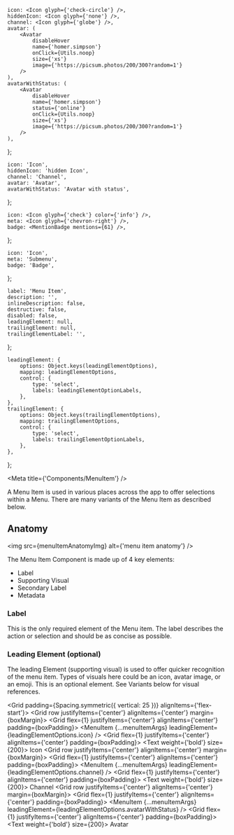 

    icon: <Icon glyph={'check-circle'} />,
    hiddenIcon: <Icon glyph={'none'} />,
    channel: <Icon glyph={'globe'} />,
    avatar: (
        <Avatar
            disableHover
            name={'homer.simpson'}
            onClick={Utils.noop}
            size={'xs'}
            image={'https://picsum.photos/200/300?random=1'}
        />
    ),
    avatarWithStatus: (
        <Avatar
            disableHover
            name={'homer.simpson'}
            status={'online'}
            onClick={Utils.noop}
            size={'xs'}
            image={'https://picsum.photos/200/300?random=1'}
        />
    ),
};

    icon: 'Icon',
    hiddenIcon: 'hidden Icon',
    channel: 'Channel',
    avatar: 'Avatar',
    avatarWithStatus: 'Avatar with status',
};

    icon: <Icon glyph={'check'} color={'info'} />,
    meta: <Icon glyph={'chevron-right'} />,
    badge: <MentionBadge mentions={61} />,
};

    icon: 'Icon',
    meta: 'Submenu',
    badge: 'Badge',
};

    label: 'Menu Item',
    description: '',
    inlineDescription: false,
    destructive: false,
    disabled: false,
    leadingElement: null,
    trailingElement: null,
    trailingElementLabel: '',
};

    leadingElement: {
        options: Object.keys(leadingElementOptions),
        mapping: leadingElementOptions,
        control: {
            type: 'select',
            labels: leadingElementOptionLabels,
        },
    },
    trailingElement: {
        options: Object.keys(trailingElementOptions),
        mapping: trailingElementOptions,
        control: {
            type: 'select',
            labels: trailingElementOptionLabels,
        },
    },
};


<Meta title={'Components/MenuItem'} />

<Title>Menu Items</Title>

<Subtitle>
    A Menu Item is used in various places across the app to offer selections within a Menu. There
    are many variants of the Menu Item as described below.
</Subtitle>

## Anatomy

<img src={menuItemAnatomyImg} alt={'menu item anatomy'} />

The Menu Item Component is made up of 4 key elements:

-   Label
-   Supporting Visual
-   Secondary Label
-   Metadata

### Label

This is the only required element of the Menu item. The label describes the action or selection and should be as concise
as possible.

### Leading Element (optional)

The leading Element (supporting visual) is used to offer quicker recognition of the menu item. Types of visuals here
could be an icon, avatar image, or an emoji. This is an optional element. See Variants below for visual references.

<Grid padding={Spacing.symmetric({ vertical: 25 })} alignItems={'flex-start'}>
    <Grid row justifyItems={'center'} alignItems={'center'} margin={boxMargin}>
        <Shape backgroundColor={colors.neutral[100]} width={500} height={100}>
            <Grid flex={1} justifyItems={'center'} alignItems={'center'} padding={boxPadding}>
                <MenuItem {...menuItemArgs} leadingElement={leadingElementOptions.icon} />
            </Grid>
        </Shape>
        <Grid flex={1} justifyItems={'center'} alignItems={'center'} padding={boxPadding}>
            <Text weight={'bold'} size={200}>
                Icon
            </Text>
        </Grid>
    </Grid>
    <Grid row justifyItems={'center'} alignItems={'center'} margin={boxMargin}>
        <Shape backgroundColor={colors.neutral[100]} width={500} height={100}>
            <Grid flex={1} justifyItems={'center'} alignItems={'center'} padding={boxPadding}>
                <MenuItem {...menuItemArgs} leadingElement={leadingElementOptions.channel} />
            </Grid>
        </Shape>
        <Grid flex={1} justifyItems={'center'} alignItems={'center'} padding={boxPadding}>
            <Text weight={'bold'} size={200}>
                Channel
            </Text>
        </Grid>
    </Grid>
    <Grid row justifyItems={'center'} alignItems={'center'} margin={boxMargin}>
        <Shape backgroundColor={colors.neutral[100]} width={500} height={100}>
            <Grid flex={1} justifyItems={'center'} alignItems={'center'} padding={boxPadding}>
                <MenuItem
                    {...menuItemArgs}
                    leadingElement={leadingElementOptions.avatarWithStatus}
                />
            </Grid>
        </Shape>
        <Grid flex={1} justifyItems={'center'} alignItems={'center'} padding={boxPadding}>
            <Text weight={'bold'} size={200}>
                Avatar
            </Text>
        </Grid>
    </Grid>
</Grid>

<ArgsTable of={MenuItem} />

<Canvas hidden>
    <Story name="default" args={menuItemArgs} argTypes={menuItemArgTypes}>
        {(args) => <MenuItem {...args} />}
    </Story>
</Canvas>
